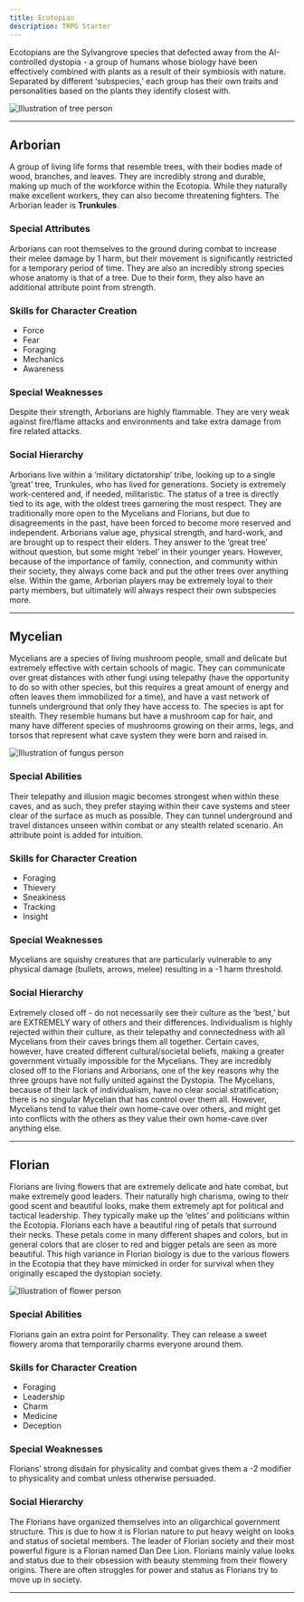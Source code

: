 ```yaml
---
title: Ecotopian
description: TRPG Starter
---
```


Ecotopians are the Sylvangrove species that defected away from the AI-controlled dystopia - a group of humans whose biology have been effectively combined with plants as a result of their symbiosis with nature. Separated by different ‘subspecies,’ each group has their own traits and personalities based on the plants they identify closest with.

![Illustration of tree person](../../../assets/sylvangrove/tree-person.png)

---

## Arborian

A group of living life forms that resemble trees, with their bodies made of wood, branches, and leaves. They are incredibly strong and durable, making up much of the workforce within the Ecotopia. While they naturally make excellent workers, they can also become threatening fighters. The Arborian leader is **Trunkules**.

### Special Attributes
Arborians can root themselves to the ground during combat to increase their melee damage by 1 harm, but their movement is significantly restricted for a temporary period of time. They are also an incredibly strong species whose anatomy is that of a tree. Due to their form, they also have an additional attribute point from strength. 

### Skills for Character Creation
- Force
- Fear	
- Foraging
- Mechanics
- Awareness

### Special Weaknesses
Despite their strength, Arborians are highly flammable. They are very weak against fire/flame attacks and environments and take extra damage from fire related attacks. 

### Social Hierarchy
Arborians live within a ‘military dictatorship’ tribe, looking up to a single ‘great’ tree, Trunkules, who has lived for generations. Society is extremely work-centered and, if needed, militaristic. The status of a tree is directly tied to its age, with the oldest trees garnering the most respect. They are traditionally more open to the Mycelians and Florians, but due to disagreements in the past, have been forced to become more reserved and independent. Arborians value age, physical strength, and hard-work, and are brought up to respect their elders. They answer to the ‘great tree’ without question, but some might ‘rebel’ in their younger years. However, because of the importance of family, connection, and community within their society, they always come back and put the other trees over anything else. Within the game, Arborian players may be extremely loyal to their party members, but ultimately will always respect their own subspecies more. 

---

## Mycelian

Mycelians are a species of living mushroom people, small and delicate but extremely effective with certain schools of magic. They can communicate over great distances with other fungi using telepathy (have the opportunity to do so with other species, but this requires a great amount of energy and often leaves them immobilized for a time), and have a vast network of tunnels underground that only they have access to. The species is apt for stealth. They resemble humans but have a mushroom cap for hair, and many have different species of mushrooms growing on their arms, legs, and torsos that represent what cave system they were born and raised in. 

![Illustration of fungus person](../../../assets/sylvangrove/fungus-person.png)

### Special Abilities
Their telepathy and illusion magic becomes strongest when within these caves, and as such, they prefer staying within their cave systems and steer clear of the surface as much as possible. They can tunnel underground and travel distances unseen within combat or any stealth related scenario. An attribute point is added for intuition. 

### Skills for Character Creation 
- Foraging
- Thievery
- Sneakiness
- Tracking
- Insight

### Special Weaknesses
Mycelians are squishy creatures that are particularly vulnerable to any physical damage (bullets, arrows, melee) resulting in a -1 harm threshold. 

### Social Hierarchy
Extremely closed off - do not necessarily see their culture as the ‘best,’ but are EXTREMELY wary of others and their differences. Individualism is highly rejected within their culture, as their telepathy and connectedness with all Mycelians from their caves brings them all together. Certain caves, however, have created different cultural/societal beliefs, making a greater government virtually impossible for the Mycelians. They are incredibly closed off to the Florians and Arborians, one of the key reasons why the three groups have not fully united against the Dystopia. The Mycelians, because of their lack of individualism, have no clear social stratification; there is no singular Mycelian that has control over them all. However, Mycelians tend to value their own home-cave over others, and might get into conflicts with the others as they value their own home-cave over anything else.

---

## Florian

Florians are living flowers that are extremely delicate and hate combat, but make extremely good leaders. Their naturally high charisma, owing to their good scent and beautiful looks, make them extremely apt for political and tactical leadership. They typically make up the ‘elites’ and politicians within the Ecotopia. Florians each have a beautiful ring of petals that surround their necks. These petals come in many different shapes and colors, but in general colors that are closer to red and bigger petals are seen as more beautiful. This high variance in Florian biology is due to the various flowers in the Ecotopia that they have mimicked in order for survival when they originally escaped the dystopian society.

![Illustration of flower person](../../../assets/sylvangrove/flower-person.png)

### Special Abilities 
Florians gain an extra point for Personality. They can release a sweet flowery aroma that temporarily charms everyone around them. 

### Skills for Character Creation
- Foraging
- Leadership
- Charm
- Medicine
- Deception

### Special Weaknesses 
Florians’ strong disdain for physicality and combat gives them a -2 modifier to physicality and combat unless otherwise persuaded. 

### Social Hierarchy 
The Florians have organized themselves into an oligarchical government structure. This is due to how it is Florian nature to put heavy weight on looks and status of societal members. The leader of Florian society and their most powerful figure is a Florian named Dan Dee Lion. Florians mainly value looks and status due to their obsession with beauty stemming from their flowery origins. There are often struggles for power and status as Florians try to move up in society. 

---


